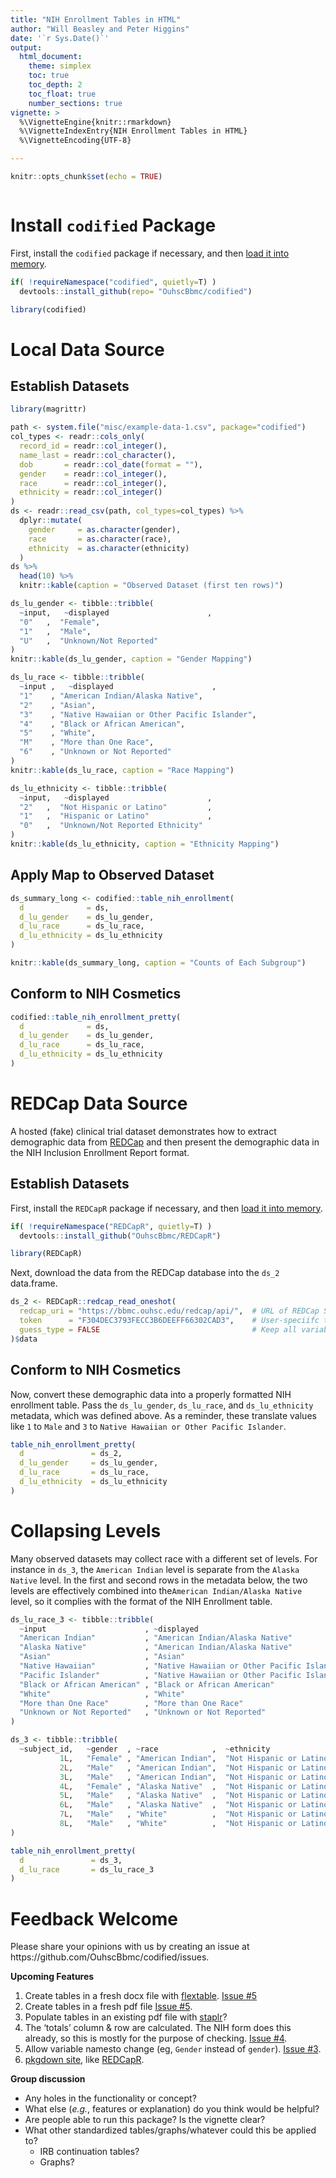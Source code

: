 ```yaml
---
title: "NIH Enrollment Tables in HTML"
author: "Will Beasley and Peter Higgins"
date: '`r Sys.Date()`'
output:
  html_document:
    theme: simplex
    toc: true
    toc_depth: 2
    toc_float: true
    number_sections: true
vignette: >
  %\VignetteEngine{knitr::rmarkdown}
  %\VignetteIndexEntry{NIH Enrollment Tables in HTML}
  %\VignetteEncoding{UTF-8}

---
```


```r
knitr::opts_chunk$set(echo = TRUE)
```

```r
```

Install `codified` Package
=====================================================

First, install the `codified` package if necessary, and then [load it into memory](http://r-pkgs.had.co.nz/package.html#package).  


```r
if( !requireNamespace("codified", quietly=T) )
  devtools::install_github(repo= "OuhscBbmc/codified")

library(codified)
```

Local Data Source
=====================================================

## Establish Datasets


```r
library(magrittr)

path <- system.file("misc/example-data-1.csv", package="codified")
col_types <- readr::cols_only(
  record_id = readr::col_integer(),
  name_last = readr::col_character(),
  dob       = readr::col_date(format = ""),
  gender    = readr::col_integer(),
  race      = readr::col_integer(),
  ethnicity = readr::col_integer()
)
ds <- readr::read_csv(path, col_types=col_types) %>%
  dplyr::mutate(
    gender     = as.character(gender),
    race       = as.character(race),
    ethnicity  = as.character(ethnicity)
  )
ds %>% 
  head(10) %>% 
  knitr::kable(caption = "Observed Dataset (first ten rows)")

ds_lu_gender <- tibble::tribble(
  ~input,   ~displayed                      ,
  "0"   ,  "Female",
  "1"   ,  "Male",
  "U"   ,  "Unknown/Not Reported"
)
knitr::kable(ds_lu_gender, caption = "Gender Mapping")

ds_lu_race <- tibble::tribble(
  ~input ,   ~displayed                      ,
  "1"    , "American Indian/Alaska Native",
  "2"    , "Asian",
  "3"    , "Native Hawaiian or Other Pacific Islander",
  "4"    , "Black or African American",
  "5"    , "White",
  "M"    , "More than One Race",
  "6"    , "Unknown or Not Reported"
)
knitr::kable(ds_lu_race, caption = "Race Mapping")

ds_lu_ethnicity <- tibble::tribble(
  ~input,   ~displayed                      ,
  "2"   ,  "Not Hispanic or Latino"         ,
  "1"   ,  "Hispanic or Latino"             ,
  "0"   ,  "Unknown/Not Reported Ethnicity"
)
knitr::kable(ds_lu_ethnicity, caption = "Ethnicity Mapping")
```


##  Apply Map to Observed Dataset

```r
ds_summary_long <- codified::table_nih_enrollment(
  d              = ds,
  d_lu_gender    = ds_lu_gender,
  d_lu_race      = ds_lu_race,
  d_lu_ethnicity = ds_lu_ethnicity
)

knitr::kable(ds_summary_long, caption = "Counts of Each Subgroup")
```


##  Conform to NIH Cosmetics 

```r
codified::table_nih_enrollment_pretty(
  d              = ds,
  d_lu_gender    = ds_lu_gender,
  d_lu_race      = ds_lu_race,
  d_lu_ethnicity = ds_lu_ethnicity
)
```

REDCap Data Source
=====================================================


A hosted (fake) clinical trial dataset demonstrates how to extract demographic data from [REDCap](https://projectredcap.org/) and then present the demographic data in the NIH Inclusion Enrollment Report format.

## Establish Datasets


First, install the `REDCapR` package if necessary, and then [load it into memory](http://r-pkgs.had.co.nz/package.html#package).  


```r
if( !requireNamespace("REDCapR", quietly=T) )
  devtools::install_github("OuhscBbmc/REDCapR")

library(REDCapR)
```

Next, download the data from the REDCap database into the `ds_2` data.frame.

```r
ds_2 <- REDCapR::redcap_read_oneshot(
  redcap_uri = "https://bbmc.ouhsc.edu/redcap/api/",  # URL of REDCap Server.
  token      = "F304DEC3793FECC3B6DEEFF66302CAD3",    # User-speciifc token/password.
  guess_type = FALSE                                  # Keep all variables as strings/characters.
)$data
```


## Conform to NIH Cosmetics 

Now, convert these demographic data into a properly formatted NIH enrollment table.  Pass the `ds_lu_gender`, `ds_lu_race`, and `ds_lu_ethnicity` metadata, which was defined above.  As a reminder, these translate values like `1` to `Male` and `3` to `Native Hawaiian or Other Pacific Islander`.

```r
table_nih_enrollment_pretty(
  d               = ds_2,
  d_lu_gender     = ds_lu_gender,
  d_lu_race       = ds_lu_race,
  d_lu_ethnicity  = ds_lu_ethnicity
)
```


Collapsing Levels
=====================================================

Many observed datasets may collect race with a different set of levels.  For instance in `ds_3`, the `American Indian` level is separate from the `Alaska Native` level.  In the first and second rows in the metadata below, the two levels are effectively combined into the`American Indian/Alaska Native` level, so it complies with the format of the NIH Enrollment table.

```r
ds_lu_race_3 <- tibble::tribble(
  ~input                      , ~displayed                                  ,
  "American Indian"           , "American Indian/Alaska Native"             , # Combine w/ Alaska Native
  "Alaska Native"             , "American Indian/Alaska Native"             , # Combine w/ American Indian
  "Asian"                     , "Asian"                                     ,
  "Native Hawaiian"           , "Native Hawaiian or Other Pacific Islander" , # Combine w/ Pacific Islanders
  "Pacific Islander"          , "Native Hawaiian or Other Pacific Islander" , # Combine w/ Hawaiian
  "Black or African American" , "Black or African American"                 ,
  "White"                     , "White"                                     ,
  "More than One Race"        , "More than One Race"                        ,
  "Unknown or Not Reported"   , "Unknown or Not Reported"
)

ds_3 <- tibble::tribble(
  ~subject_id,   ~gender  , ~race            ,  ~ethnicity                 ,
           1L,   "Female" , "American Indian",  "Not Hispanic or Latino"   ,
           2L,   "Male"   , "American Indian",  "Not Hispanic or Latino"   ,
           3L,   "Male"   , "American Indian",  "Not Hispanic or Latino"   ,
           4L,   "Female" , "Alaska Native"  ,  "Not Hispanic or Latino"   ,
           5L,   "Male"   , "Alaska Native"  ,  "Not Hispanic or Latino"   ,
           6L,   "Male"   , "Alaska Native"  ,  "Not Hispanic or Latino"   ,
           7L,   "Male"   , "White"          ,  "Not Hispanic or Latino"   ,
           8L,   "Male"   , "White"          ,  "Not Hispanic or Latino"        
)

table_nih_enrollment_pretty(
  d               = ds_3,
  d_lu_race       = ds_lu_race_3
)

```
Feedback Welcome
=====================================================

Please share your opinions with us by creating an issue at https://github.com/OuhscBbmc/codified/issues.

**Upcoming Features**

1. Create tables in a fresh docx file with [flextable](https://davidgohel.github.io/flextable/). [Issue #5](https://github.com/OuhscBbmc/codified/issues/5)
1. Create tables in a fresh pdf file [Issue #5](https://github.com/OuhscBbmc/codified/issues/5).
1. Populate tables in an existing pdf file with [staplr](https://CRAN.R-project.org/package=staplr)?
1. The 'totals' column & row are calculated.  The NIH form does this already, so this is mostly for the purpose of checking. [Issue #4](https://github.com/OuhscBbmc/codified/issues/4).
1. Allow variable namesto change (eg, `Gender` instead of `gender`).  [Issue #3](https://github.com/OuhscBbmc/codified/issues/3).
1. [pkgdown site](http://pkgdown.r-lib.org/), like [REDCapR](https://ouhscbbmc.github.io/REDCapR/).

**Group discussion**

* Any holes in the functionality or concept?
* What else (*e.g.*, features or explanation) do you think would be helpful?
* Are people able to run this package?  Is the vignette clear?
* What other standardized tables/graphs/whatever could this be applied to?
    * IRB continuation tables?
    * Graphs?
